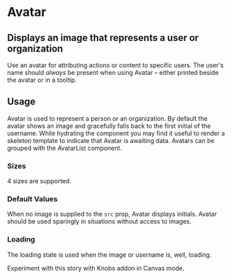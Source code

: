 

<Meta title='Components/Avatar' component={Avatar} />

# Avatar

## Displays an image that represents a user or organization

Use an avatar for attributing actions or content to specific users. The user's name should _always_ be present when using Avatar – either printed beside the avatar or in a tooltip.

<Preview withToolbar>
  <Story name='standard'>
    <Avatar src='https://avatars2.githubusercontent.com/u/132554' />
  </Story>
</Preview>

<Props of={Avatar} />

## Usage

Avatar is used to represent a person or an organization. By default the avatar shows an image and gracefully falls back to the first initial of the username. While hydrating the component you may find it useful to render a skeleton template to indicate that Avatar is awaiting data. Avatars can be grouped with the AvatarList component.

### Sizes

4 sizes are supported.

<Story name='sizes'>
  <div>
    <Avatar size='tiny' src='https://avatars2.githubusercontent.com/u/132554' />
  </div>
</Story>

### Default Values

When no image is supplied to the `src` prop, Avatar displays initials. Avatar should be used sparingly in situations without access to images.

### Loading

The loading state is used when the image or username is, well, loading.

<Story name='loading'>
  <div>
    <Avatar size='medium' loading />
    <Avatar size='tiny' loading />
  </div>
</Story>

Experiment with this story with Knobs addon in Canvas mode.
